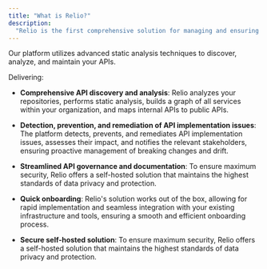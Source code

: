 ```yaml
---
title: "What is Relio?"
description:
  "Relio is the first comprehensive solution for managing and ensuring the reliability of your APIs from source code to runtime."
---
```


Our platform utilizes advanced static analysis techniques to discover, analyze, and maintain your APIs.

Delivering:

- **Comprehensive API discovery and analysis**: Relio analyzes your repositories, performs static analysis, builds a graph of all services within your organization, and maps internal APIs to public APIs.

- **Detection, prevention, and remediation of API implementation issues**: The platform detects, prevents, and remediates API implementation issues, assesses their impact, and notifies the relevant stakeholders, ensuring proactive management of breaking changes and drift.

- **Streamlined API governance and documentation**: To ensure maximum security, Relio offers a self-hosted solution that maintains the highest standards of data privacy and protection.

- **Quick onboarding**: Relio's solution works out of the box, allowing for rapid implementation and seamless integration with your existing infrastructure and tools, ensuring a smooth and efficient onboarding process.
- **Secure self-hosted solution**: To ensure maximum security, Relio offers a self-hosted solution that maintains the highest standards of data privacy and protection.
